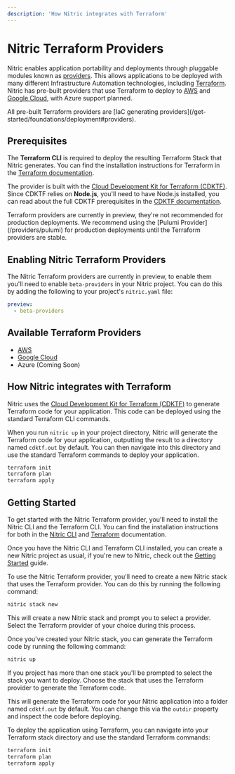 ```yaml
---
description: 'How Nitric integrates with Terraform'
---
```


# Nitric Terraform Providers

Nitric enables application portability and deployments through pluggable modules known as [providers](/get-started/foundations/deployment#providers). This allows applications to be deployed with many different Infrastructure Automation technologies, including [Terraform](https://www.terraform.io/). Nitric has pre-built providers that use Terraform to deploy to [AWS](/providers/terraform/aws) and [Google Cloud](/providers/terraform/gcp), with Azure support planned.

<Note>
  All pre-built Terraform providers are [IaC generating
  providers](/get-started/foundations/deployment#providers).
</Note>

## Prerequisites

The **Terraform CLI** is required to deploy the resulting Terraform Stack that Nitric generates. You can find the installation instructions for Terraform in the [Terraform documentation](https://learn.hashicorp.com/tutorials/terraform/install-cli).

The provider is built with the [Cloud Development Kit for Terraform (CDKTF)](https://developer.hashicorp.com/terraform/cdktf). Since CDKTF relies on **Node.js**, you'll need to have Node.js installed, you can read about the full CDKTF prerequisites in the [CDKTF documentation](https://developer.hashicorp.com/terraform/tutorials/cdktf/cdktf-install#prerequisites).

<Note>
  Terraform providers are currently in preview, they're not recommended for
  production deployments. We recommend using the [Pulumi
  Provider](/providers/pulumi) for production deployments until the Terraform
  providers are stable.
</Note>

## Enabling Nitric Terraform Providers

The Nitric Terraform providers are currently in preview, to enable them you'll need to enable `beta-providers` in your Nitric project. You can do this by adding the following to your project's `nitric.yaml` file:

```yaml title:nitric.yaml
preview:
  - beta-providers
```

## Available Terraform Providers

- [AWS](/providers/terraform/aws)
- [Google Cloud](/providers/terraform/gcp)
- Azure (Coming Soon)

## How Nitric integrates with Terraform

Nitric uses the [Cloud Development Kit for Terraform (CDKTF)](https://developer.hashicorp.com/terraform/cdktf) to generate Terraform code for your application. This code can be deployed using the standard Terraform CLI commands.

When you run `nitric up` in your project directory, Nitric will generate the Terraform code for your application, outputting the result to a directory named `cdktf.out` by default. You can then navigate into this directory and use the standard Terraform commands to deploy your application.

```bash
terraform init
terraform plan
terraform apply
```

## Getting Started

To get started with the Nitric Terraform provider, you'll need to install the Nitric CLI and the Terraform CLI. You can find the installation instructions for both in the [Nitric CLI](/reference/cli) and [Terraform](https://learn.hashicorp.com/tutorials/terraform/install-cli) documentation.

Once you have the Nitric CLI and Terraform CLI installed, you can create a new Nitric project as usual, if you're new to Nitric, check out the [Getting Started](/get-started/quickstart) guide.

To use the Nitric Terraform provider, you'll need to create a new Nitric stack that uses the Terraform provider. You can do this by running the following command:

```bash
nitric stack new
```

This will create a new Nitric stack and prompt you to select a provider. Select the Terraform provider of your choice during this process.

Once you've created your Nitric stack, you can generate the Terraform code by running the following command:

```bash
nitric up
```

<Note>
  If you project has more than one stack you'll be prompted to select the stack
  you want to deploy. Choose the stack that uses the Terraform provider to
  generate the Terraform code.
</Note>

This will generate the Terraform code for your Nitric application into a folder named `cdktf.out` by default. You can change this via the `outdir` property and inspect the code before deploying.

To deploy the application using Terraform, you can navigate into your Terraform stack directory and use the standard Terraform commands:

```bash
terraform init
terraform plan
terraform apply
```

